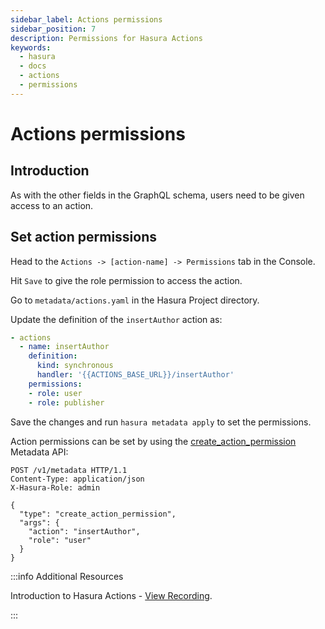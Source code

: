 ```yaml
---
sidebar_label: Actions permissions
sidebar_position: 7
description: Permissions for Hasura Actions
keywords:
  - hasura
  - docs
  - actions
  - permissions
---
```



# Actions permissions

## Introduction

As with the other fields in the GraphQL schema, users need to be given access to an action.

## Set action permissions

<Tabs groupId="user-preference" className="api-tabs">
<TabItem value="console" label="Console">

Head to the `Actions -> [action-name] -> Permissions` tab in the Console.

<Thumbnail src="/img/actions/actions-permissions.png" alt="Console action permission" />

Hit `Save` to give the role permission to access the action.

</TabItem>
<TabItem value="cli" label="CLI">

Go to `metadata/actions.yaml` in the Hasura Project directory.

Update the definition of the `insertAuthor` action as:

```yaml {6-8}
- actions
  - name: insertAuthor
    definition:
      kind: synchronous
      handler: '{{ACTIONS_BASE_URL}}/insertAuthor'
    permissions:
    - role: user
    - role: publisher
```

Save the changes and run `hasura metadata apply` to set the permissions.

</TabItem>
<TabItem value="api" label="API">

Action permissions can be set by using the
[create_action_permission](/api-reference/metadata-api/actions.mdx#metadata-create-action-permission) Metadata API:

```http
POST /v1/metadata HTTP/1.1
Content-Type: application/json
X-Hasura-Role: admin

{
  "type": "create_action_permission",
  "args": {
    "action": "insertAuthor",
    "role": "user"
  }
}
```

</TabItem>
</Tabs>

:::info Additional Resources

Introduction to Hasura Actions -
[View Recording](https://hasura.io/events/webinar/hasura-actions/?pg=docs&plcmt=body&cta=view-recording&tech=).

:::
